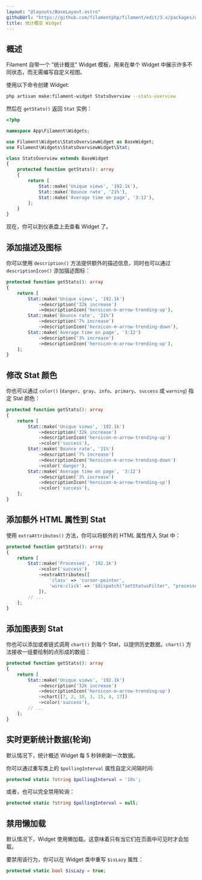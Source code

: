 ```yaml
---
layout: "@layouts/BaseLayout.astro"
githubUrl: "https://github.com/filamentphp/filament/edit/3.x/packages/widgets/docs/02-stats-overview.md"
title: 统计概览 Widget
---
```


## 概述

Filament 自带一个 "统计概览" Widget 模板，用来在单个 Widget 中展示许多不同状态，而无需编写自定义视图。

使用以下命令创建 Widget:

```bash
php artisan make:filament-widget StatsOverview --stats-overview
```

然后在 `getStats()` 返回 `Stat` 实例：

```php
<?php

namespace App\Filament\Widgets;

use Filament\Widgets\StatsOverviewWidget as BaseWidget;
use Filament\Widgets\StatsOverviewWidget\Stat;

class StatsOverview extends BaseWidget
{
    protected function getStats(): array
    {
        return [
            Stat::make('Unique views', '192.1k'),
            Stat::make('Bounce rate', '21%'),
            Stat::make('Average time on page', '3:12'),
        ];
    }
}
```

现在，你可以到仪表盘上去查看 Widget 了。

## 添加描述及图标

你可以使用 `description()` 方法提供额外的描述信息，同时也可以通过 `descriptionIcon()` 添加描述图标：

```php
protected function getStats(): array
{
    return [
        Stat::make('Unique views', '192.1k')
            ->description('32k increase')
            ->descriptionIcon('heroicon-m-arrow-trending-up'),
        Stat::make('Bounce rate', '21%')
            ->description('7% increase')
            ->descriptionIcon('heroicon-m-arrow-trending-down'),
        Stat::make('Average time on page', '3:12')
            ->description('3% increase')
            ->descriptionIcon('heroicon-m-arrow-trending-up'),
    ];
}
```

## 修改 Stat 颜色

你也可以通过 `color()` (`danger`、`gray`、`info`、`primary`、`success` 或 `warning`) 指定 Stat 颜色：

```php
protected function getStats(): array
{
    return [
        Stat::make('Unique views', '192.1k')
            ->description('32k increase')
            ->descriptionIcon('heroicon-m-arrow-trending-up')
            ->color('success'),
        Stat::make('Bounce rate', '21%')
            ->description('7% increase')
            ->descriptionIcon('heroicon-m-arrow-trending-down')
            ->color('danger'),
        Stat::make('Average time on page', '3:12')
            ->description('3% increase')
            ->descriptionIcon('heroicon-m-arrow-trending-up')
            ->color('success'),
    ];
}
```

## 添加额外 HTML 属性到 Stat

使用 `extraAttributes()` 方法，你可以将额外的 HTML 属性传入 Stat 中：

```php
protected function getStats(): array
{
    return [
        Stat::make('Processed', '192.1k')
            ->color('success')
            ->extraAttributes([
                'class' => 'cursor-pointer',
                'wire:click' => '$dispatch("setStatusFilter", "processed")',
            ]),
        // ...
    ];
}
```

## 添加图表到 Stat

你也可以添加或者链式调用 `chart()` 到每个 Stat，以提供历史数据。`chart()` 方法接收一组要绘制的点形成的数组：

```php
protected function getStats(): array
{
    return [
        Stat::make('Unique views', '192.1k')
            ->description('32k increase')
            ->descriptionIcon('heroicon-m-arrow-trending-up')
            ->chart([7, 2, 10, 3, 15, 4, 17])
            ->color('success'),
        // ...
    ];
}
```

## 实时更新统计数据(轮询)

默认情况下，统计概述 Widget 每 5 秒钟刷新一次数据。

你可以通过重写类上的 `$pollingInterval` 属性自定义间隔时间:

```php
protected static ?string $pollingInterval = '10s';
```

或者，也可以完全禁用轮询：

```php
protected static ?string $pollingInterval = null;
```

## 禁用懒加载

默认情况下，Widget 使用懒加载。这意味着只有当它们在页面中可见时才会加载。

要禁用该行为，你可以在 Widget 类中重写 `$isLazy` 属性：

```php
protected static bool $isLazy = true;
```
